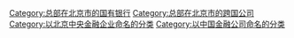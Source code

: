 {{Commonscat|China Construction Bank}}
{{Catmore}}

[[Category:总部在北京市的国有银行|Category:总部在北京市的国有银行]]
[[Category:总部在北京市的跨国公司|Category:总部在北京市的跨国公司]]
[[Category:以北京中央金融企业命名的分类|Category:以北京中央金融企业命名的分类]]
[[Category:以中国金融公司命名的分类|Category:以中国金融公司命名的分类]]